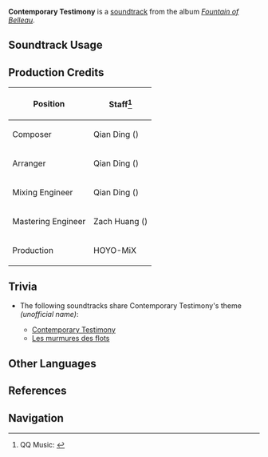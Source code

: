 {{Soundtrack Infobox
|image          = Fountain of Belleau.png
|album          = Fountain of Belleau
|disc           = 1
|number         = 29
|featured       = 
|featured2      = 
|featured3      = 
|featured_disc  = 
|featured_disc2 = 
|featured_disc3 = 
|youtube_id     = IYeYiCaDKmA
|spotify_id     = 1LbdMnmb49IwW6DHoqvKh4
|previous       = Deductive Rendition
|next           = Je sais le nom de l'etranger !
}}
'''Contemporary Testimony''' is a [[soundtrack]] from the album ''[[Fountain of Belleau]]''.

==Soundtrack Usage==
{{Soundtrack Usage
|quest    = Lies Cast Shadows Under Gathered Lights;;Fortress of Meropide (Quest)//cutscene;;Underground Crime
|location = 
|domain   = 
}}

==Production Credits==
{| class="wikitable"
! Position
! Staff<ref>QQ Music: [https://y.qq.com/n/ryqq/songDetail/00358CVt290hiM {{zh|彼时的证言 Contemporary Testimony}}]</ref>
|-
! Composer
| Qian Ding ({{zh|丁谦}})
|-
! Arranger
| Qian Ding ({{zh|丁谦}})
|-
! Mixing Engineer
| Qian Ding ({{zh|丁谦}})
|-
! Mastering Engineer
| Zach Huang ({{zh|黄巍}})
|-
! Production
| HOYO-MiX
|}
<!--
==Videos==
<gallery>
</gallery>
-->
==Trivia==
* <section begin="ContemporaryTestimonyTheme" />The following soundtracks share Contemporary Testimony's theme ''(unofficial name)'':
** [[Contemporary Testimony]]
** [[Les murmures des flots]]<section end="ContemporaryTestimonyTheme" />

==Other Languages==
{{Other Languages
|en      = Contemporary Testimony
|zhs     = 彼时的证言
|zhs_rm  = 
|zhs_tl  = 
|ja      = かの時の証言
|ja_rm   = Kano Toki no Shougen
|ja_tl   = 
}}

==References==
{{Reflist}}

==Navigation==
{{Soundtrack Navbox|Fountain of Belleau}}